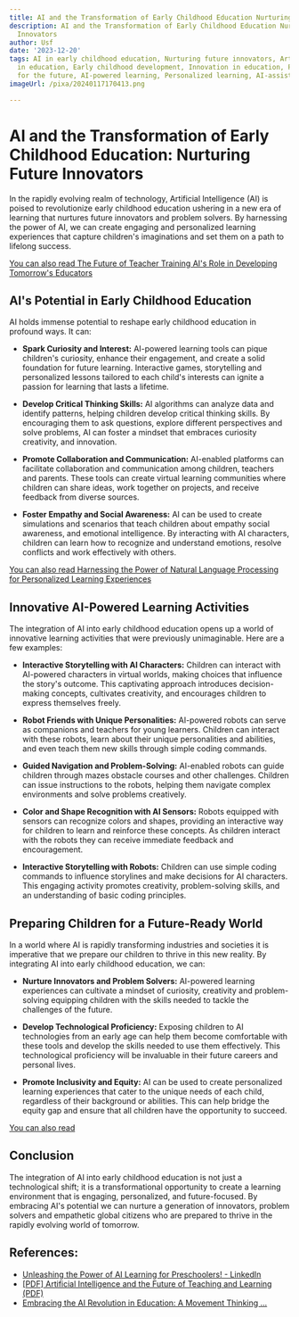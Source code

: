 ```yaml
---
title: AI and the Transformation of Early Childhood Education Nurturing Future Innovators
description: AI and the Transformation of Early Childhood Education Nurturing Future
  Innovators
author: Usf
date: '2023-12-20'
tags: AI in early childhood education, Nurturing future innovators, Artificial intelligence
  in education, Early childhood development, Innovation in education, Preparing children
  for the future, AI-powered learning, Personalized learning, AI-assisted teaching
imageUrl: /pixa/20240117170413.png

---
```

# AI and the  Transformation of Early  Childhood Education:  Nurturing Future Innovators

In the  rapidly evolving realm of technology, Artificial Intelligence (AI) is poised to revolutionize early childhood education ushering in a new era of learning that nurtures future innovators and problem solvers. By harnessing the power of AI, we can create engaging and personalized learning experiences that capture children's imaginations and set them  on a path to lifelong success.

[You can also read The Future of Teacher Training AI's Role  in Developing Tomorrow's Educators](The%20Future%20of%20Teacher%20Training%20AI%27s%20Role%20in%20Developing%20Tomorrow%27s%20Educators)


## AI's Potential in Early Childhood Education
AI holds immense potential to reshape early childhood education in profound  ways. It can:

- **Spark Curiosity  and Interest:** AI-powered learning tools can pique children's curiosity, enhance their  engagement, and create a solid foundation for future learning. Interactive games,  storytelling and personalized lessons tailored to each child's interests can  ignite a passion for learning that lasts a lifetime.

- **Develop Critical  Thinking  Skills:** AI  algorithms can analyze data  and  identify patterns, helping children develop critical thinking skills. By encouraging them to ask  questions, explore different perspectives and solve  problems, AI can foster a  mindset that embraces curiosity creativity, and innovation.

-  **Promote Collaboration and Communication:** AI-enabled platforms  can facilitate collaboration and communication among children, teachers and parents. These tools can create virtual learning communities where children can  share ideas, work together on projects, and receive feedback from diverse sources.

- **Foster Empathy and Social  Awareness:** AI can be used to create simulations and scenarios that  teach children about empathy social awareness, and emotional intelligence. By  interacting with AI characters,  children can learn how to recognize and  understand emotions, resolve conflicts and work effectively with others.

[You can also read Harnessing the Power of Natural Language Processing for Personalized  Learning  Experiences](Harnessing%20the%20Power%20of%20Natural%20Language%20Processing%20for%20Personalized%20Learning%20Experiences)


## Innovative AI-Powered Learning  Activities
The integration of AI into early  childhood education opens up a world of innovative learning activities that were previously  unimaginable. Here are a few examples:

- **Interactive Storytelling  with AI Characters:** Children can interact with AI-powered characters in virtual worlds, making choices that influence the story's outcome.  This captivating approach introduces decision-making concepts, cultivates creativity, and encourages children to express themselves freely.

- **Robot Friends with  Unique Personalities:**  AI-powered robots can serve  as companions and teachers for young  learners. Children can interact  with these  robots, learn about their unique personalities and abilities, and even teach them new skills through simple coding commands.

- **Guided Navigation and Problem-Solving:** AI-enabled robots can guide children through mazes obstacle courses and other challenges. Children can issue instructions to the robots, helping them  navigate complex environments and solve problems creatively.

-  **Color and Shape  Recognition with AI Sensors:** Robots equipped with sensors can recognize colors and shapes, providing an interactive  way for children  to  learn and  reinforce  these concepts. As children interact with the robots they can receive immediate feedback and encouragement.

- **Interactive Storytelling with Robots:** Children can use simple coding commands to influence  storylines and make decisions for AI characters. This engaging activity promotes creativity, problem-solving skills, and an understanding  of basic  coding principles.

## Preparing Children for a Future-Ready World
In  a world where  AI is rapidly transforming industries and societies it is  imperative that we prepare our children to thrive in this new reality. By integrating  AI into early childhood education, we can:

- **Nurture Innovators and Problem Solvers:** AI-powered learning experiences can cultivate a mindset  of curiosity, creativity and problem-solving equipping children with the skills needed to tackle the challenges of the future.

- **Develop Technological Proficiency:**  Exposing children to AI technologies  from an early age can help them become comfortable with  these  tools and develop the skills needed to use them effectively.  This technological  proficiency will be invaluable in their future careers and personal lives.

- **Promote Inclusivity and Equity:** AI can be used to create personalized learning experiences that cater to the unique needs of each child,  regardless of their background  or abilities.  This can help bridge the equity gap and ensure that all children have the  opportunity to succeed.

[You can also read ]()


## Conclusion
The integration of AI into early childhood education is not just a  technological shift; it is a  transformational opportunity to create a learning environment that is  engaging, personalized, and future-focused. By embracing AI's potential we  can nurture a generation of innovators,  problem solvers and empathetic global citizens who are prepared to thrive in the rapidly evolving world of tomorrow.

## References:
- [Unleashing the Power of AI Learning for Preschoolers! - LinkedIn](https://www.linkedin.com/pulse/empowering-tomorrows-innovators-unleashing-power-ai-learning-teo)
- [[PDF] Artificial Intelligence and the Future of Teaching and Learning (PDF)](https://www2.ed.gov/documents/ai-report/ai-report.pdf)
- [Embracing the AI Revolution in Education: A Movement Thinking ...](https://www.k12digest.com/embracing-the-ai-revolution-in-education-a-movement-thinking-approach/)
